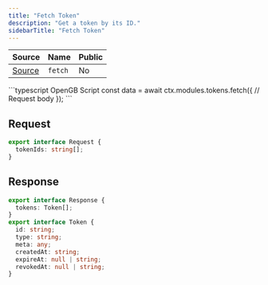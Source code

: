 ```yaml
---
title: "Fetch Token"
description: "Get a token by its ID."
sidebarTitle: "Fetch Token"
---
```


| Source                                                                                                      | Name       | Public     |
| ----------------------------------------------------------------------------------------------------------- | ---------- | ---------- |
| [Source](https://github.com/rivet-gg/opengb-modules/tree/main/modules/tokens/scripts/fetch.ts) | `fetch` | No |

<RequestExample>
```typescript OpenGB Script
const data = await ctx.modules.tokens.fetch({
  // Request body
});
```

</RequestExample>

## Request

```typescript
export interface Request {
  tokenIds: string[];
}
```

## Response

```typescript
export interface Response {
  tokens: Token[];
}
export interface Token {
  id: string;
  type: string;
  meta: any;
  createdAt: string;
  expireAt: null | string;
  revokedAt: null | string;
}
```
